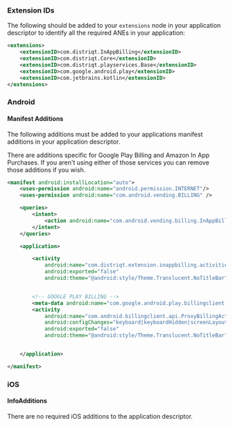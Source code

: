 
### Extension IDs

The following should be added to your `extensions` node in your application descriptor to identify all the required ANEs in your application:

```xml
<extensions>
    <extensionID>com.distriqt.InAppBilling</extensionID>
    <extensionID>com.distriqt.Core</extensionID>
    <extensionID>com.distriqt.playservices.Base</extensionID>
    <extensionID>com.google.android.play</extensionID>
    <extensionID>com.jetbrains.kotlin</extensionID>
</extensions>
```



### Android

#### Manifest Additions


The following additions must be added to your applications manifest additions in your 
application descriptor.

There are additions specific for Google Play Billing and Amazon In App Purchases. 
If you aren't using either of those services you can remove those additions if you wish.


```xml
<manifest android:installLocation="auto">
	<uses-permission android:name="android.permission.INTERNET"/>
	<uses-permission android:name="com.android.vending.BILLING" />

	<queries>
		<intent>
			<action android:name="com.android.vending.billing.InAppBillingService.BIND" />
		</intent>
	</queries>

	<application>

		<activity 
			android:name="com.distriqt.extension.inappbilling.activities.ProductViewActivity" 
			android:exported="false"
			android:theme="@android:style/Theme.Translucent.NoTitleBar" />


		<!-- GOOGLE PLAY BILLING -->
		<meta-data android:name="com.google.android.play.billingclient.version" android:value="6.0.0" />
		<activity
			android:name="com.android.billingclient.api.ProxyBillingActivity"
			android:configChanges="keyboard|keyboardHidden|screenLayout|screenSize|orientation"
			android:exported="false"
			android:theme="@android:style/Theme.Translucent.NoTitleBar" />


	</application>

</manifest>
```


### iOS

#### InfoAdditions

There are no required iOS additions to the application descriptor.
